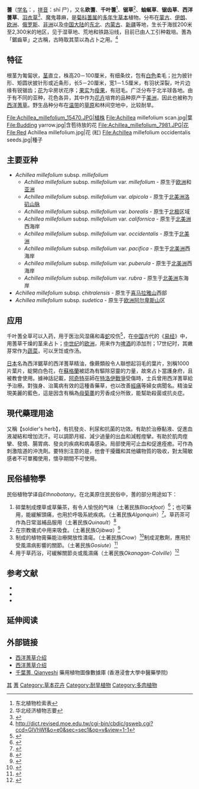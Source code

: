 {{Speciesbox
| name = 西洋蓍草
| status = 
| status_system = 
| image = Achillea millefolium - Köhler–s Medizinal-Pflanzen-149.jpg
| image_width = 250px
| image_caption      = 《[[科勒藥用植物|科勒藥用植物]]》（1897年） <br />''Achillea millefolium''
| genus = Achillea
| species = millefolium
| authority = [[卡尔·林奈|L.]]
}}

'''蓍'''（[[学名|学名]]：{{lang|la|''Achillea millefolium''}}，[[拼音|拼音]]：shī 尸），又名'''欧蓍'''、'''千叶蓍'''<ref>东北植物检索表</ref>、'''锯草'''<ref>华北经济植物志要</ref>、'''蚰蜒草'''、'''锯齿草'''、'''西洋蓍草'''、[[羽衣草|羽衣草]]<ref>{{cite web |url=http://www.plant.ac.cn/latin/Compositae/Achillea-millefolium-Linn.htm |title=蓍 |publisher=植物通 |date= |accessdate=2009-03-01 |deadurl=yes |archiveurl=https://web.archive.org/web/20080510084517/http://www.plant.ac.cn/latin/Compositae/Achillea-millefolium-Linn.htm |archivedate=2008-05-10 }}</ref>、魔鬼蕁麻，是[[菊科|菊科]][[蓍属|蓍属]]的[[多年生|多年生]][[草本|草本]]植物。分布在[[蒙古|蒙古]]、[[伊朗|伊朗]]、[[欧洲|欧洲]]、[[俄罗斯|俄罗斯]]、[[非洲|非洲]]以及[[中国大陆|中国大陆]]的[[中国东北地区|东北]]、[[内蒙古|内蒙古]]、[[新疆|新疆]]等地，生长于海拔200米至2,300米的地区，见于湿草地、荒地和铁路沿线，目前已由人工引种栽培。蓍為「鋸齒草」之古稱，古時取其莖以為占卜之用。<ref>http://dict.revised.moe.edu.tw/cgi-bin/cbdic/gsweb.cgi?ccd=GIVhWf&o=e0&sec=sec1&op=v&view=1-1</ref>

== 特征 ==
根茎为匍匐状，[[茎|茎]]直立，株高20－100厘米，有细条纹，包有[[白色|白色]]柔毛；[[叶|叶]]为披针形、矩圆状披针形或近条形，长5－20厘米，宽1－1.5厘米，有羽状深裂，叶片边缘有锐锯齿；[[花|花]]为伞房状花序；[[果实|果实]]为[[瘦果|瘦果]]，有冠毛。广泛分布于北半球各地。由于有不同的亚种，花色各异，其中作为[[花卉|花卉]]培育的品种原产于[[美洲|美洲]]，因此也被称为[[西洋蓍草|西洋蓍草]]。野生品种分布在[[温带|温带]]的[[草原|草原]]和林间空地中，比较耐旱。

<gallery>
File:Achillea_millefolium_15470.JPG|植株
File:Achillea millefolium scan.jpg|葉
File:Budding yarrow.jpg|含苞待放的花
File:Achillea_millefolium_7981.JPG|花
File:Red Achillea millefolium.jpg|花 (紅)
File:Achillea millefolium occidentalis seeds.jpg|種子
</gallery>

== 主要亚种 ==

* ''Achillea millefolium'' subsp. ''millefolium''
** ''Achillea millefolium'' subsp. ''millefolium'' var. ''millefolium'' - 原生于[[欧洲|欧洲]]和[[亚洲|亚洲]]
** ''Achillea millefolium'' subsp. ''millefolium'' var. ''alpicola'' - 原生于[[北美洲|北美洲]][[洛矶山脉|洛矶山脉]]
** ''Achillea millefolium'' subsp. ''millefolium'' var. ''borealis'' - 原生于[[北极|北极]]区域
** ''Achillea millefolium'' subsp. ''millefolium'' var. ''californica'' - 原生于[[北美洲|北美洲]]西海岸
** ''Achillea millefolium'' subsp. ''millefolium'' var. ''occidentalis'' - 原生于[[北美洲|北美洲]]
** ''Achillea millefolium'' subsp. ''millefolium'' var. ''pacifica'' - 原生于[[北美洲|北美洲]]西海岸
** ''Achillea millefolium'' subsp. ''millefolium'' var. ''puberula'' - 原生于[[北美洲|北美洲]]西海岸
** ''Achillea millefolium'' subsp. ''millefolium'' var. ''rubra'' - 原生于[[北美洲|北美洲]]东海岸
* ''Achillea millefolium'' subsp. ''chitralensis'' - 原生于[[喜马拉雅山|喜马拉雅山]]西部
* ''Achillea millefolium'' subsp. ''sudetica'' - 原生于[[欧洲|欧洲]][[阿尔卑斯山|阿尔卑斯山]]区

== 应用 ==
千叶蓍全草可以入药，用于医治风湿痛和毒[[蛇|蛇]]咬伤<ref name="hutchens">{{cite book | title=Indian Herbology of North America | author= Alma R. Hutchens | isbn=0-87773-639-1 | year=1973 | publisher=Shambhala Publications}}</ref>，在[[中国|中国]]古代的《[[易经|易经]]》中，用蓍草干燥的茎来占卜；[[中世纪|中世纪]]的[[欧洲|欧洲]]，用来作为[[啤酒|啤酒]]的添加剂；17世纪时，其嫩芽常作为[[蔬菜|蔬菜]]，可以烹饪或作汤。

[[日本|日本]]名為西洋鋸草的西洋蓍草精油，像蕨類般令人聯想起羽毛的葉片，別稱1000片葉片，綻開白色花，在[[蘇格蘭|蘇格蘭]]被認為有驅除惡靈的力量，故來占卜當護身府，且被教會使用。據神話記載，[[阿奇特|阿奇特]]巫師在[[特洛伊戰爭|特洛伊戰爭]]受傷時，士兵曾用西洋蓍草給予治療。對強身、治萬病有效的這種香藥草，也以改善[[經痛|經痛]]等婦女病聞名。精油呈現美麗的藍色，這是因含有稱為[[母菊薁|母菊薁]]的芳香成分所致，能幫助殺菌或抗炎症。

==現代藥理用途==
又稱【soldier's herb】，有抗發炎、利尿和抗菌的功效。有助於治療黏液、促進血液凝結和增加流汗。可以調節月經、減少過量的出血和減輕痙攣。有助於肌肉痙攣、發燒、腸胃病、發炎的疾病和病毒感染。局部使用可止血和促進痊癒。可作為刺激陰道的沖洗劑。要特別注意的是，他會干擾鐵和其他礦物質的吸收，對太陽敏感者不可單獨使用，懷孕期間不可使用。

== 民俗植物學 ==
民俗植物学译自''Ethnobotany''。在北美原住民民俗中，蓍的部分用途如下：

# 碎葉制成煙草或草藥茶，有令人愉悦的气味（土著民族''Blackfoot''）<ref>{{Cite book|chapter=Ethnobotany of the Blackfoot Indians|url=http://worldcat.org/oclc/3053606|publisher=National Museums of Canada|date=1974|oclc=3053606|last=Hellson, John C.}}</ref>；也可藥用，能緩解頭痛，也用於呼吸系統疾病。（土著民族''Algonquin''）<ref>{{Cite book|chapter=Front Matter|title=Algonquin ethnobotany|url=http://dx.doi.org/10.2307/j.ctv16v23.1|publisher=Canadian Museum of History|isbn=9781772822274|pages=i–vi}}</ref>。草药茶可作為日常滋補品服用（土著民族''Quinault''）<ref>{{Cite book|chapter=Ethnobotany of western Washington|url=http://worldcat.org/oclc/786753|publisher=University of Washington Press|date=[1973]|oclc=786753|last=Gunther, Erna, 1896-1982.}}</ref>
# 在宗教儀式中用来吸食。（土著民族''Ojibwa''）<ref>{{Cite book|chapter=Ethnobotany of the Ojibwe Indians.|url=http://worldcat.org/oclc/958559260|publisher=Anboco|date=2016|isbn=9783736409033|oclc=958559260|last=Smith, Huron H.}}</ref>
# 制成的植物膏藥能治療開放性潰瘍。（土著民族''Crow''）<ref>{{Cite book|chapter=Montana native plants and early peoples|url=http://worldcat.org/oclc/247867077|isbn=0917298292|oclc=247867077|last=Hart, Jeff VerfasserIn}}</ref>制成泥敷劑，應用於受風濕病影響的關節。（土著民族''Gosiute''）<ref>{{Cite book|chapter=The ethno-botany of the Gosiute Indians of Utah.|url=http://worldcat.org/oclc/630370760|publisher=Kraus|date=1974|oclc=630370760|last=Chamberlin, Ralph V.}}</ref>
# 用于草药浴，可緩解關節炎或風濕痛（土著民族''Okanagan-Colville''）<ref>{{Cite book|chapter=Ethnobotany of the Okanagan-Colville Indians of British Columbia and Washington|url=http://worldcat.org/oclc/8519706|publisher=British Columbia Provincial Museum|date=1980|isbn=0771882009|oclc=8519706|last=Turner, Nancy J., 1947-}}</ref>

== 参考文献 ==
<div class="references-small">{{reflist}}
* {{cite book | author=Neltje Blanchan | title=Wild Flowers Worth Knowing | url=https://archive.org/details/wildflowersworth08866gut | year=2005 | publisher=Project Gutenberg}}
* {{cite book | author=Wood, John | title=Hardy Perennials and Old Fashioned Flower | year=2006 | publisher=Project Gutenberg}}
* {{cite web| url =http://www.bioinfo.cn/db05/KmzwSpecies.php?action=view&id=4000| title =蓍| work =《中国高等植物数据库全库》| publisher =中国科学院微生物研究所| author =昆明植物研究所| accessdate =2009-02-24| deadurl =yes| archiveurl =https://web.archive.org/web/20160305043927/http://www.bioinfo.cn/db05/KmzwSpecies.php?action=view&id=4000| archivedate =2016-03-05}}
</div>

== 延伸阅读 ==
{{Wikisource further reading}}
{{Commons|Achillea millefolium}}
{{Wikispecies|Achillea millefolium}}

== 外部链接 ==
* [https://web.archive.org/web/20080221001642/http://www.kswildflower.org/details.php?flowerID=119 西洋蓍草介绍]
* [https://web.archive.org/web/20041117232630/http://sun.ars-grin.gov:8080/npgspub/xsql/duke/plantdisp.xsql?taxon=18 西洋蓍草介绍]
* [http://libproject.hkbu.edu.hk/was40/detail?lang=ch&channelid=1288&searchword=herb_id=D00672 千葉蓍, Qianyeshi] 藥用植物圖像數據庫 (香港浸會大學中醫藥學院) {{zh-hant}}{{en}}

{{藥草和真菌}}
{{Taxonbar|from=Q25408}}

[[Category:藥用植物|其]]
[[Category:蓍属|蓍]]
[[Category:草本花卉|Category:草本花卉]]
[[Category:耐旱植物|Category:耐旱植物]]
[[Category:多肉植物|Category:多肉植物]]